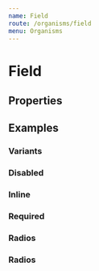 ```yaml
---
name: Field
route: /organisms/field
menu: Organisms
---
```



# Field

## Properties

<PropsTable of={Field} />

## Examples

### Variants

<Playground>
  <Field placeholder='Placeholder' fieldType='text' label='Label' hint='A hint'></Field>
  <Field placeholder='Placeholder' fieldType='text' label='Label' warning='A warning'></Field>
  <Field placeholder='Placeholder' fieldType='text' label='Label' error='An error'></Field>
</Playground>

### Disabled

<Playground>
  <Field placeholder='Placeholder' fieldType='text' label='Label' disabled></Field>
</Playground>

### Inline

<Playground>
  <Field direction='row' placeholder='Placeholder' fieldType='text' label='Label' required></Field>
</Playground>

### Required

<Playground>
  <Field placeholder='Placeholder' fieldType='text' label='Label' required></Field>
</Playground>

### Radios

<Playground>
  <Field
    fieldType='radios'
    label='Label for input radios'
    fieldTypeProps={{
      name: "radios",
      options: [{
        id: "choice_1",
        label: "Choice 1"
      },{
        id: "choice_2",
        label: "Choice 2"
      },{
        id: "choice_3",
        label: "Choice 3"
      }]
    }}
    required
  >
  </Field>
</Playground>

### Radios

<Playground>
  <Field
    fieldType='toggle'
    fieldTypeProps={{
      value: false
    }}
    label='Switch example'
  >
  </Field>
</Playground>
